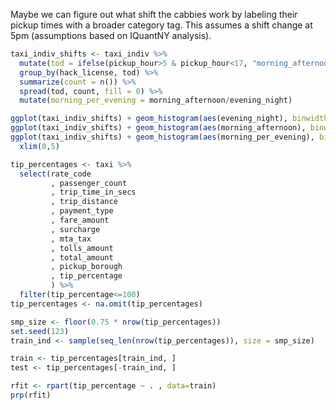 Maybe we can figure out what shift the cabbies work by labeling their pickup times with a broader category tag.  This assumes a shift change at 5pm (assumptions based on IQuantNY analysis).

```r
taxi_indiv_shifts <- taxi_indiv %>% 
  mutate(tod = ifelse(pickup_hour>5 & pickup_hour<17, "morning_afternoon", "evening_night")) %>% 
  group_by(hack_license, tod) %>% 
  summarize(count = n()) %>% 
  spread(tod, count, fill = 0) %>% 
  mutate(morning_per_evening = morning_afternoon/evening_night)

ggplot(taxi_indiv_shifts) + geom_histogram(aes(evening_night), binwidth = 1)
ggplot(taxi_indiv_shifts) + geom_histogram(aes(morning_afternoon), binwidth = 1)
ggplot(taxi_indiv_shifts) + geom_histogram(aes(morning_per_evening), binwidth = .1) +
  xlim(0,5)
```
```r
tip_percentages <- taxi %>%
  select(rate_code
         , passenger_count
         , trip_time_in_secs
         , trip_distance
         , payment_type
         , fare_amount
         , surcharge
         , mta_tax
         , tolls_amount
         , total_amount
         , pickup_borough
         , tip_percentage
         ) %>% 
  filter(tip_percentage<=100)
tip_percentages <- na.omit(tip_percentages)

smp_size <- floor(0.75 * nrow(tip_percentages))
set.seed(123)
train_ind <- sample(seq_len(nrow(tip_percentages)), size = smp_size)

train <- tip_percentages[train_ind, ]
test <- tip_percentages[-train_ind, ]

rfit <- rpart(tip_percentage ~ . , data=train) 
prp(rfit)
```
